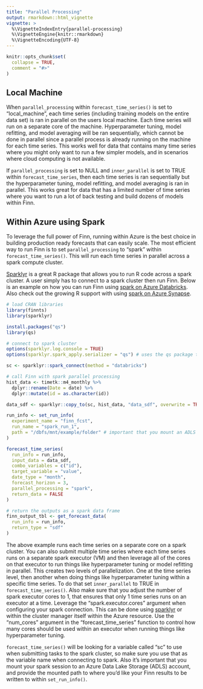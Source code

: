 ```yaml
---
title: "Parallel Processing"
output: rmarkdown::html_vignette
vignette: >
  %\VignetteIndexEntry{parallel-processing}
  %\VignetteEngine{knitr::rmarkdown}
  %\VignetteEncoding{UTF-8}
---
```


```r
knitr::opts_chunk$set(
  collapse = TRUE,
  comment = "#>"
)
```

## Local Machine

When `parallel_processing` within `forecast_time_series()` is set to "local_machine", each time series (including training models on the entire data set) is ran in parallel on the users local machine. Each time series will run on a separate core of the machine. Hyperparameter tuning, model refitting, and model averaging will be ran sequentially, which cannot be done in parallel since a parallel process is already running on the machine for each time series. This works well for data that contains many time series where you might only want to run a few simpler models, and in scenarios where cloud computing is not available.

If `parallel_processing` is set to NULL and `inner_parallel` is set to TRUE within `forecast_time_series`, then each time series is ran sequentially but the hyperparameter tuning, model refitting, and model averaging is ran in parallel. This works great for data that has a limited number of time series where you want to run a lot of back testing and build dozens of models within Finn.

## Within Azure using Spark

To leverage the full power of Finn, running within Azure is the best choice in building production ready forecasts that can easily scale. The most efficient way to run Finn is to set `parallel_processing` to "spark" within `forecast_time_series()`. This will run each time series in parallel across a spark compute cluster.

[Sparklyr](https://spark.posit.co/) is a great R package that allows you to run R code across a spark cluster. A user simply has to connect to a spark cluster then run Finn. Below is an example on how you can run Finn using [spark on Azure Databricks](https://learn.microsoft.com/en-us/azure/databricks/spark/latest/sparkr/sparklyr). Also check out the growing R support with using [spark on Azure Synapse](https://learn.microsoft.com/en-us/azure/synapse-analytics/spark/apache-spark-r-language).


```r
# load CRAN libraries
library(finnts)
library(sparklyr)

install.packages("qs")
library(qs)

# connect to spark cluster
options(sparklyr.log.console = TRUE)
options(sparklyr.spark_apply.serializer = "qs") # uses the qs package to improve data serialization before sending to spark cluster

sc <- sparklyr::spark_connect(method = "databricks")

# call Finn with spark parallel processing
hist_data <- timetk::m4_monthly %>%
  dplyr::rename(Date = date) %>%
  dplyr::mutate(id = as.character(id))

data_sdf <- sparklyr::copy_to(sc, hist_data, "data_sdf", overwrite = TRUE)

run_info <- set_run_info(
  experiment_name = "finn_fcst",
  run_name = "spark_run_1",
  path = "/dbfs/mnt/example/folder" # important that you mount an ADLS path
)

forecast_time_series(
  run_info = run_info,
  input_data = data_sdf,
  combo_variables = c("id"),
  target_variable = "value",
  date_type = "month",
  forecast_horizon = 3,
  parallel_processing = "spark",
  return_data = FALSE
)

# return the outputs as a spark data frame
finn_output_tbl <- get_forecast_data(
  run_info = run_info,
  return_type = "sdf"
)
```

The above example runs each time series on a separate core on a spark cluster. You can also submit multiple time series where each time series runs on a separate spark executor (VM) and then leverage all of the cores on that executor to run things like hyperparameter tuning or model refitting in parallel. This creates two levels of parallelization. One at the time series level, then another when doing things like hyperparameter tuning within a specific time series. To do that set `inner_parallel` to TRUE in `forecast_time_series()`. Also make sure that you adjust the number of spark executor cores to 1, that ensures that only 1 time series runs on an executor at a time. Leverage the "spark.executor.cores" argument when configuring your spark connection. This can be done using [sparklyr](https://spark.posit.co/guides/connections#:~:text=In%20sparklyr%2C%20Spark%20properties%20can%20be%20set%20by,customized%20as%20shown%20in%20the%20example%20code%20below.) or within the cluster manager itself within the Azure resource. Use the "num_cores" argument in the "forecast_time_series" function to control how many cores should be used within an executor when running things like hyperparameter tuning.

`forecast_time_series()` will be looking for a variable called "sc" to use when submitting tasks to the spark cluster, so make sure you use that as the variable name when connecting to spark. Also it's important that you mount your spark session to an Azure Data Lake Storage (ADLS) account, and provide the mounted path to where you'd like your Finn results to be written to within `set_run_info()`.
